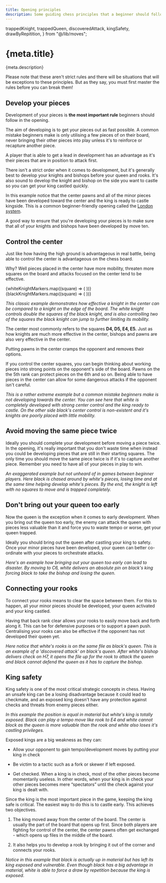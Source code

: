```yaml
---
title: Opening principles
description: Some guiding chess principles that a beginner should follow
---
```


  trappedKnight,
  trappedQueen,
  discoveredAttack,
  kingSafety,
  drawByRepitition,
} from "@/lib/moves";


# {meta.title}

<p className="lead">{meta.description}</p>

<Callout title="Important!">

Please note that these aren't strict rules and there will be situations that will be exceptions to these principles. But as they say, you must first master the rules before you can break them!

</Callout>

## Develop your pieces

Development of your pieces is **the most important rule** beginners should follow in the opening.

The aim of developing is to get your pieces out as fast possible. A common mistake beginners make is only utilising a few pieces of on their board, never bringing their other pieces into play unless it's to reinforce or recapture another piece.

A player that is able to get a lead in development has an advantage as it's their pieces that are in position to attack first.

There isn't a strict order when it comes to development, but it's generally best to develop your knights and bishops before your queen and rooks. It's also sound to develop the knight and bishop on the side you want to castle so you can get your king castled quickly.

<Chessboard fen="8/8/8/8/3P1B2/2PBPN2/PP1N1PPP/R2QK2R w KQ - 0 1" />

In this example notice that the center pawns and all of the minor pieces have been developed toward the center and the king is ready to castle kingside. This is a common beginner-friendly opening called the [London system](https://simplifychess.com/london-system/).

A good way to ensure that you're developing your pieces is to make sure that all of your knights and bishops have been developed by move ten.

## Control the center

Just like how having the high ground is advantageous in real battle, being able to control the center is advantageous on the chess board.

Why? Well pieces placed in the center have more mobility, threaten more squares on the board and attacks focused on the center tend to be effective.

<Chessboard fen="8/8/8/3N3n/8/8/8/8 w - - 0 1">
  {whiteKnightMarkers.map((square) => (
    <DangerMarker key={square} slot={square}>
      <MoveMarker fill="yellow" />
    </DangerMarker>
  ))}
  {blackKnightMarkers.map((square) => (
    <MoveMarker key={square} slot={square} />
  ))}
</Chessboard>

_This classic example demonstrates how effective a knight in the center can be compared to a knight on the edge of the board. The white knight controls double the squares of the black knight, and is also controlling two of the squares the black knight can jump to further limiting its mobility._

The center most commonly refers to the squares **D4, D5, E4, E5.**
Just as how knights are much more effective in the center, bishops and pawns are also very effective in the center.

Putting pawns in the center cramps the opponent and removes their options.

If you control the center squares, you can begin thinking about working pieces into strong points on the opponent's side of the board. Pawns on the the 5th rank can protect pieces on the 6th and so on. Being able to have pieces in the center can allow for some dangerous attacks if the opponent isn't careful.

<Chessboard fen="r1bqkb1r/2pppp2/np4pn/p6p/2BPPB2/2N2N2/PPP2PPP/R2QK2R w KQkq - 0 1" />

_This is a rather extreme example but a common mistake beginners make is not developing towards the center. You can see here that white is completely developed with strong center control and the king ready to castle. On the other side black's center control is non-existent and it's knights are poorly placed with little mobility._

## Avoid moving the same piece twice

Ideally you should complete your development before moving a piece twice. In the opening, it's really important that you don't waste time when instead you could be developing pieces that are still in their starting squares. The only time you should move the same piece twice is if it's to capture another piece. Remember you need to have all of your pieces in play to win.

<PlayMoves moves={trappedKnight} />

_An exaggerated example but not unheard of in games between beginner players. Here black is chased around by white's pieces, losing time and at the same time helping develop white's pieces. By the end, the knight is left with no squares to move and is trapped completely._

## Don't bring out your queen too early

Now the queen is the exception when it comes to early development. When you bring out the queen too early, the enemy can attack the queen with pieces less valuable than it and force you to waste tempo or worse, get your queen trapped.

Ideally you should bring out the queen after castling your king to safety. Once your minor pieces have been developed, your queen can better co-ordinate with your pieces to orchestrate attacks.

<PlayMoves moves={trappedQueen} />

_Here's an example how bringing out your queen too early can lead to disaster. By moving to C6, white delivers an absolute pin on black's king forcing black to take the bishop and losing the queen._

## Connecting your rooks

To connect your rooks means to clear the space between them. For this to happen, all your minor pieces should be developed, your queen activated and your king castled.

Having that back rank clear allows your rooks to easily move back and forth along it. This can be for defensive purposes or to support a pawn push. Centralising your rooks can also be effective if the opponent has not developed their queen yet.

<PlayMoves moves={discoveredAttack} />

_Here notice that white's rooks is on the same file as black's queen. This is an example of a 'discovered attack' on black's queen. After white's bishop delivers check on H7, it opens the file up for the rook to attack the queen and black cannot defend the queen as it has to capture the bishop._

## King safety

King safety is one of the most critical strategic concepts in chess. Having an unsafe king can be a losing disadvantage because it could lead to checkmate, and an exposed king doesn't have any protection against checks and threats from enemy pieces either.

<PlayMoves moves={kingSafety} />

_In this example the position is equal in material but white's king is totally exposed. Black can play a tempo move like rook to E4 and white cannot block as the queen is more valuable than the rook and white also loses it's castling privileges._

Exposed kings are a big weakness as they can:

- Allow your opponent to gain tempo/development moves by putting your king in check

- Be victim to a tactic such as a fork or skewer if left exposed.

- Get checked. When a king is in check, most of the other pieces become momentarily useless. In other words, when your king is in check your other pieces becomes mere “spectators” until the check against your king is dealt with.

Since the king is the most important piece in the game, keeping the king safe is critical. The easiest way to do this is to castle early. This achieves two objectives.

1. The king moved away from the center of the board. The center is usually the part of the board that opens up first. Since both players are fighting for control of the center, the center pawns often get exchanged - which opens up files in the middle of the board.

2. It also helps you to develop a rook by bringing it out of the corner and connects your rooks.

<PlayMoves moves={drawByRepitition} />

_Notice in this example that black is actually up in material but has left its king exposed and vulnerable. Even though black has a big advantage in material, white is able to force a draw by repetition because the king is exposed._
